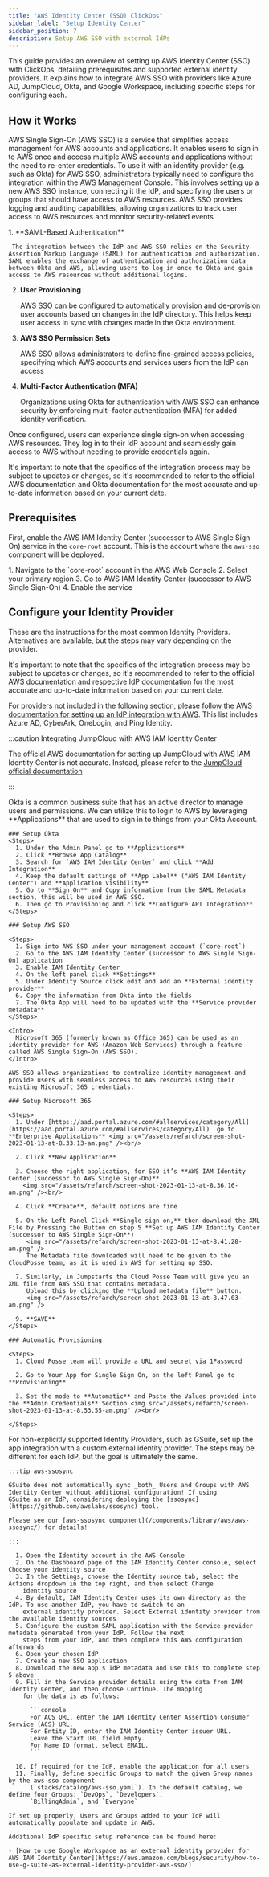 ```yaml
---
title: "AWS Identity Center (SSO) ClickOps"
sidebar_label: "Setup Identity Center"
sidebar_position: 7
description: Setup AWS SSO with external IdPs
---
```


<Intro>
This guide provides an overview of setting up AWS Identity Center (SSO) with ClickOps, detailing prerequisites and supported external identity providers. It explains how to integrate AWS SSO with providers like Azure AD, JumpCloud, Okta, and Google Workspace, including specific steps for configuring each.
</Intro>

## How it Works

AWS Single Sign-On (AWS SSO) is a service that simplifies access management for AWS accounts and applications. It enables users to sign in to AWS once and access multiple AWS accounts and applications without the need to re-enter credentials. To use it with an identity provider (e.g. such as Okta) for AWS SSO, administrators typically need to configure the integration within the AWS Management Console.
This involves setting up a new AWS SSO instance, connecting it the IdP, and specifying the users or groups that should have access to AWS resources. AWS SSO provides logging and auditing capabilities, allowing organizations to track user access to AWS resources and monitor security-related events

<Steps>
  1. **SAML-Based Authentication**

     The integration between the IdP and AWS SSO relies on the Security Assertion Markup Language (SAML) for authentication and authorization. SAML enables the exchange of authentication and authorization data between Okta and AWS, allowing users to log in once to Okta and gain access to AWS resources without additional logins.


  2. **User Provisioning**

      AWS SSO can be configured to automatically provision and de-provision user accounts based on changes in the IdP directory. This helps keep user access in sync with changes made in the Okta environment.

  3.  **AWS SSO Permission Sets**

      AWS SSO allows administrators to define fine-grained access policies, specifying which AWS accounts and services users from the IdP can access

  3. **Multi-Factor Authentication (MFA)**

     Organizations using Okta for authentication with AWS SSO can enhance security by enforcing multi-factor authentication (MFA) for added identity verification.
</Steps>

Once configured, users can experience single sign-on when accessing AWS resources. They log in to their IdP account and seamlessly gain access to AWS without needing to provide credentials again.


It's important to note that the specifics of the integration process may be subject to updates or changes, so it's recommended to refer to the official AWS documentation and Okta documentation for the most accurate and up-to-date information based on your current date.


## Prerequisites

First, enable the AWS IAM Identity Center (successor to AWS Single Sign-On) service in the `core-root` account. This is the account where the `aws-sso` component will be deployed.

<Steps>
  1. Navigate to the `core-root` account in the AWS Web Console
  2. Select your primary region
  3. Go to AWS IAM Identity Center (successor to AWS Single Sign-On)
  4. Enable the service
</Steps>


## Configure your Identity Provider

These are the instructions for the most common Identity Providers. Alternatives are available, but the steps may vary depending on the provider.

It's important to note that the specifics of the integration process may be subject to updates or changes, so it's recommended to refer to the official AWS documentation and respective IdP documentation for the most accurate and up-to-date information based on your current date.

For providers not included in the following section, please [follow the AWS documentation for setting up an IdP integration with AWS](https://docs.aws.amazon.com/singlesignon/latest/userguide/supported-idps.html). This list includes Azure AD, CyberArk, OneLogin, and Ping Identity.

:::caution Integrating JumpCloud with AWS IAM Identity Center

The official AWS documentation for setting up JumpCloud with AWS IAM Identity Center is not accurate. Instead, please
refer to the [JumpCloud official documentation](https://jumpcloud.com/support/integrate-with-aws-iam-identity-center)

:::

<Tabs queryString="idp">
  <TabItem value="okta" label="Okta">
    <Intro>
      Okta is a common business suite that has an active director to manage users and permissions. We can utilize this to login to AWS by leveraging **Applications** that are used to sign in to things from your Okta Account.
    </Intro>

    ### Setup Okta
    <Steps>
      1. Under the Admin Panel go to **Applications**
      2. Click **Browse App Catalog**
      3. Search for `AWS IAM Identity Center` and click **Add Integration**
      4. Keep the default settings of **App Label** ("AWS IAM Identity Center") and **Application Visibility**
      5. Go to **Sign On** and Copy information from the SAML Metadata section, this will be used in AWS SSO.
      6. Then go to Provisioning and click **Configure API Integration**
    </Steps>

    ### Setup AWS SSO

    <Steps>
      1. Sign into AWS SSO under your management account (`core-root`)
      2. Go to the AWS IAM Identity Center (successor to AWS Single Sign-On) application
      3. Enable IAM Identity Center
      4. On the left panel click **Settings**
      5. Under Identity Source click edit and add an **External identity provider**
      6. Copy the information from Okta into the fields
      7. The Okta App will need to be updated with the **Service provider metadata**
    </Steps>

  </TabItem>

  <TabItem value="microsoft365" label="Microsoft 365">

    <Intro>
      Microsoft 365 (formerly known as Office 365) can be used as an identity provider for AWS (Amazon Web Services) through a feature called AWS Single Sign-On (AWS SSO).
    </Intro>

    AWS SSO allows organizations to centralize identity management and provide users with seamless access to AWS resources using their existing Microsoft 365 credentials.

    ### Setup Microsoft 365

    <Steps>
      1. Under [https://aad.portal.azure.com/#allservices/category/All](https://aad.portal.azure.com/#allservices/category/All)  go to **Enterprise Applications** <img src="/assets/refarch/screen-shot-2023-01-13-at-8.33.13-am.png" /><br/>

      2. Click **New Application**

      3. Choose the right application, for SSO it’s **AWS IAM Identity Center (successor to AWS Single Sign-On)**
        <img src="/assets/refarch/screen-shot-2023-01-13-at-8.36.16-am.png" /><br/>

      4. Click **Create**, default options are fine

      5. On the Left Panel Click **Single sign-on,** then download the XML File by Pressing the Button on step 5 **Set up AWS IAM Identity Center (successor to AWS Single Sign-On**)
         <img src="/assets/refarch/screen-shot-2023-01-13-at-8.41.28-am.png" />
         The Metadata file downloaded will need to be given to the CloudPosse team, as it is used in AWS for setting up SSO.

      7. Similarly, in Jumpstarts the Cloud Posse Team will give you an XML file from AWS SSO that contains metadata.
         Upload this by clicking the **Upload metadata file** button.
         <img src="/assets/refarch/screen-shot-2023-01-13-at-8.47.03-am.png" />

      9. **SAVE**
    </Steps>

    ### Automatic Provisioning

    <Steps>
      1. Cloud Posse team will provide a URL and secret via 1Password

      2. Go to Your App for Single Sign On, on the left Panel go to **Provisioning**

      3. Set the mode to **Automatic** and Paste the Values provided into the **Admin Credentials** Section <img src="/assets/refarch/screen-shot-2023-01-13-at-8.53.55-am.png" /><br/>

    </Steps>

  </TabItem>

  <TabItem value="gsuite" label="GSuite and Other External IdPs">
    <Intro>
      For non-explicitly supported Identity Providers, such as GSuite, set up the app integration with a custom external
      identity provider. The steps may be different for each IdP, but the goal is ultimately the same.
    </Intro>

    :::tip aws-ssosync

    GSuite does not automatically sync _both_ Users and Groups with AWS Identity Center without additional configuration! If using
    GSuite as an IdP, considering deploying the [ssosync](https://github.com/awslabs/ssosync) tool.

    Please see our [aws-ssosync component](/components/library/aws/aws-ssosync/) for details!

    :::

      1. Open the Identity account in the AWS Console
      2. On the Dashboard page of the IAM Identity Center console, select Choose your identity source
      3. In the Settings, choose the Identity source tab, select the Actions dropdown in the top right, and then select Change
        identity source
      4. By default, IAM Identity Center uses its own directory as the IdP. To use another IdP, you have to switch to an
        external identity provider. Select External identity provider from the available identity sources
      5. Configure the custom SAML application with the Service provider metadata generated from your IdP. Follow the next
        steps from your IdP, and then complete this AWS configuration afterwards
      6. Open your chosen IdP
      7. Create a new SSO application
      8. Download the new app's IdP metadata and use this to complete step 5 above
      9. Fill in the Service provider details using the data from IAM Identity Center, and then choose Continue. The mapping
        for the data is as follows:

          ```console
          For ACS URL, enter the IAM Identity Center Assertion Consumer Service (ACS) URL.
          For Entity ID, enter the IAM Identity Center issuer URL.
          Leave the Start URL field empty.
          For Name ID format, select EMAIL.
          ```

      10. If required for the IdP, enable the application for all users
      11. Finally, define specific Groups to match the given Group names by the aws-sso component
          (`stacks/catalog/aws-sso.yaml`). In the default catalog, we define four Groups: `DevOps`, `Developers`,
          `BillingAdmin`, and `Everyone`

    If set up properly, Users and Groups added to your IdP will automatically populate and update in AWS.

    Additional IdP specific setup reference can be found here:

    - [How to use Google Workspace as an external identity provider for AWS IAM Identity Center](https://aws.amazon.com/blogs/security/how-to-use-g-suite-as-external-identity-provider-aws-sso/)

  </TabItem>
</Tabs>
